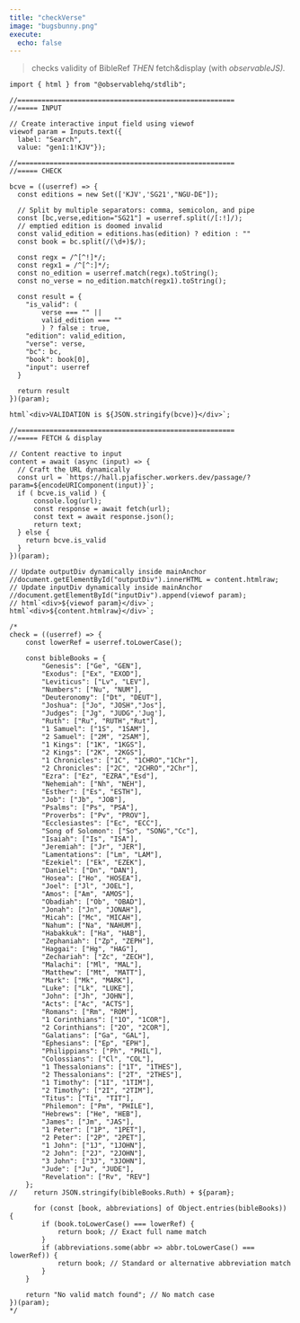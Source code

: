 ```yaml
---
title: "checkVerse"
image: "bugsbunny.png"
execute:
  echo: false
---
```


> checks validity of BibleRef *THEN* fetch&display (with *observableJS).*

::: {#inputDiv}
:::

::: {#outputDiv}
:::

```ojs
import { html } from "@observablehq/stdlib";

//======================================================
//===== INPUT 

// Create interactive input field using viewof
viewof param = Inputs.text({ 
  label: "Search", 
  value: "gen1:1!KJV"});

//======================================================
//===== CHECK 

bcve = ((userref) => {
  const editions = new Set(['KJV','SG21',"NGU-DE"]);
  
  // Split by multiple separators: comma, semicolon, and pipe
  const [bc,verse,edition="SG21"] = userref.split(/[:!]/);
  // emptied edition is doomed invalid 
  const valid_edition = editions.has(edition) ? edition : ""
  const book = bc.split(/(\d+)$/);

  const regx = /^[^!]*/;
  const regx1 = /^[^:]*/;
  const no_edition = userref.match(regx).toString();
  const no_verse = no_edition.match(regx1).toString();
  
  const result = {
    "is_valid": ( 
        verse === "" || 
        valid_edition === ""
        ) ? false : true,
    "edition": valid_edition,
    "verse": verse,
    "bc": bc,
    "book": book[0],
    "input": userref
  }
  
  return result
})(param);

html`<div>VALIDATION is ${JSON.stringify(bcve)}</div>`;

//======================================================
//===== FETCH & display

// Content reactive to input
content = await (async (input) => {
  // Craft the URL dynamically
  const url = `https://hall.pjafischer.workers.dev/passage/?param=${encodeURIComponent(input)}`;
  if ( bcve.is_valid ) {
      console.log(url);
      const response = await fetch(url);
      const text = await response.json();
      return text;
  } else {
    return bcve.is_valid
  }
})(param);

// Update outputDiv dynamically inside mainAnchor
//document.getElementById("outputDiv").innerHTML = content.htmlraw;
// Update inputDiv dynamically inside mainAnchor
//document.getElementById("inputDiv").append(viewof param);
// html`<div>${viewof param}</div>`;
html`<div>${content.htmlraw}</div>`;

/*
check = ((userref) => {
    const lowerRef = userref.toLowerCase();

    const bibleBooks = {
        "Genesis": ["Ge", "GEN"],
        "Exodus": ["Ex", "EXOD"],
        "Leviticus": ["Lv", "LEV"],
        "Numbers": ["Nu", "NUM"],
        "Deuteronomy": ["Dt", "DEUT"],
        "Joshua": ["Jo", "JOSH","Jos"],
        "Judges": ["Jg", "JUDG",'Jug'],
        "Ruth": ["Ru", "RUTH","Rut"],
        "1 Samuel": ["1S", "1SAM"],
        "2 Samuel": ["2M", "2SAM"],
        "1 Kings": ["1K", "1KGS"],
        "2 Kings": ["2K", "2KGS"],
        "1 Chronicles": ["1C", "1CHRO","1Chr"],
        "2 Chronicles": ["2C", "2CHRO","2Chr"],
        "Ezra": ["Ez", "EZRA","Esd"],
        "Nehemiah": ["Nh", "NEH"],
        "Esther": ["Es", "ESTH"],
        "Job": ["Jb", "JOB"],
        "Psalms": ["Ps", "PSA"],
        "Proverbs": ["Pv", "PROV"],
        "Ecclesiastes": ["Ec", "ECC"],
        "Song of Solomon": ["So", "SONG","Cc"],
        "Isaiah": ["Is", "ISA"],
        "Jeremiah": ["Jr", "JER"],
        "Lamentations": ["Lm", "LAM"],
        "Ezekiel": ["Ek", "EZEK"],
        "Daniel": ["Dn", "DAN"],
        "Hosea": ["Ho", "HOSEA"],
        "Joel": ["Jl", "JOEL"],
        "Amos": ["Am", "AMOS"],
        "Obadiah": ["Ob", "OBAD"],
        "Jonah": ["Jn", "JONAH"],
        "Micah": ["Mc", "MICAH"],
        "Nahum": ["Na", "NAHUM"],
        "Habakkuk": ["Ha", "HAB"],
        "Zephaniah": ["Zp", "ZEPH"],
        "Haggai": ["Hg", "HAG"],
        "Zechariah": ["Zc", "ZECH"],
        "Malachi": ["Ml", "MAL"],
        "Matthew": ["Mt", "MATT"],
        "Mark": ["Mk", "MARK"],
        "Luke": ["Lk", "LUKE"],
        "John": ["Jh", "JOHN"],
        "Acts": ["Ac", "ACTS"],
        "Romans": ["Rm", "ROM"],
        "1 Corinthians": ["1O", "1COR"],
        "2 Corinthians": ["2O", "2COR"],
        "Galatians": ["Ga", "GAL"],
        "Ephesians": ["Ep", "EPH"],
        "Philippians": ["Ph", "PHIL"],
        "Colossians": ["Cl", "COL"],
        "1 Thessalonians": ["1T", "1THES"],
        "2 Thessalonians": ["2T", "2THES"],
        "1 Timothy": ["1I", "1TIM"],
        "2 Timothy": ["2I", "2TIM"],
        "Titus": ["Ti", "TIT"],
        "Philemon": ["Pm", "PHILE"],
        "Hebrews": ["He", "HEB"],
        "James": ["Jm", "JAS"],
        "1 Peter": ["1P", "1PET"],
        "2 Peter": ["2P", "2PET"],
        "1 John": ["1J", "1JOHN"],
        "2 John": ["2J", "2JOHN"],
        "3 John": ["3J", "3JOHN"],
        "Jude": ["Ju", "JUDE"],
        "Revelation": ["Rv", "REV"]
    };
//    return JSON.stringify(bibleBooks.Ruth) + ${param};
    
      for (const [book, abbreviations] of Object.entries(bibleBooks)) {
        if (book.toLowerCase() === lowerRef) {
            return book; // Exact full name match
        }
        if (abbreviations.some(abbr => abbr.toLowerCase() === lowerRef)) {
            return book; // Standard or alternative abbreviation match
        }
    }
    
    return "No valid match found"; // No match case
})(param);
*/
```
